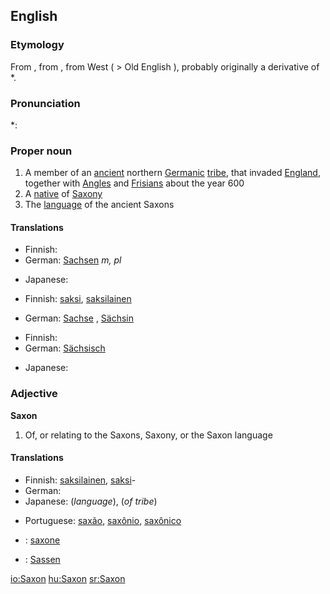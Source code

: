 {{wikipedia}}
==English==

===Etymology===
From {{etyl|fr}} {{term|Saxon|lang=fr}}, from {{etyl|la}} {{term|Saxonem}}, from West {{proto|Germanic|Saxon-}} ( > Old English {{term|Seaxan}}), probably originally a derivative of *{{term||sahsom|knife}}.

===Pronunciation===
*: {{rhymes|æksən}}

===Proper noun===
{{en-proper-noun}}

# A member of an [[ancient]] northern [[Germanic]] [[tribe]], that invaded [[England]], together with [[Angle]]s and [[Frisian]]s about the year 600
# A [[native]] of [[Saxony]]
# The [[language]] of the ancient Saxons

====Translations====
{{trans-top|member of Saxon tribe}}
* Finnish: {{t+|fi|saksi}}
* German: [[Sachsen]] ''m, pl''
{{trans-mid}}
* Japanese: {{t|ja|サクソン人|tr=sakuson jin|sc=Jpan}}
{{trans-bottom}}

{{trans-top|native of Saxony}}
* Finnish: [[saksi]], [[saksilainen]]
{{trans-mid}}
* German: [[Sachse]] {{m}}, [[Sächsin]] {{f}}
{{trans-bottom}}

{{trans-top|language of the Saxons}}
* Finnish: {{t+|fi|saksi}}
* German: [[Sächsisch]] {{n}}
{{trans-mid}}
* Japanese: {{t|ja|サクソン語|tr=sakuson go|sc=Jpan}}
{{trans-bottom}}

===Adjective===
'''Saxon'''

# Of, or relating to the Saxons, Saxony, or the Saxon language

====Translations====
{{trans-top|of Saxons, Saxony or Saxon language}}
* Finnish: [[saksilainen]], [[saksi]]-
* German: {{t+|de|sächsisch}}
* Japanese: {{t|ja|サクソン語の|tr=sakuson go no|sc=Jpan}} (''language''), {{t|ja|サクソン族の|tr=sakuson zoku no|sc=Jpan}} (''of tribe'')
{{trans-mid}}
* Portuguese: [[saxão]], [[saxônio]], [[saxônico]]
{{trans-bottom}}

{{checktrans-top}}
* {{ttbc|Interlingua}}: [[saxone]]
* {{ttbc|Low Saxon}}: [[Sassen]]
{{checktrans-bottom}}

[[io:Saxon]]
[[hu:Saxon]]
[[sr:Saxon]]